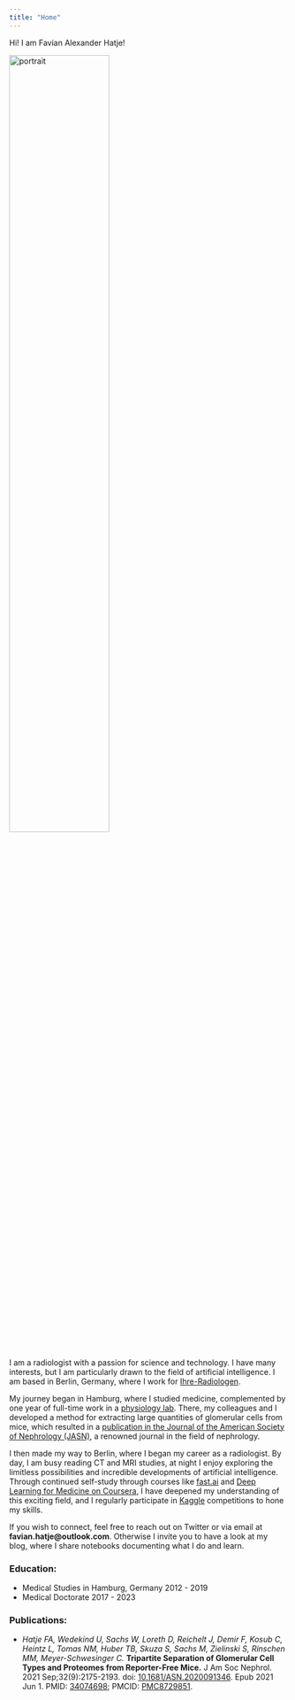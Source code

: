 ```yaml
---
title: "Home"
---
```


<p class="hello">Hi! I am Favian Alexander Hatje!</p>

<div class="hello-image-container">
  <img class="hello-image" alt="portrait" src="portrait.png" width=60%>
</div>


I am a radiologist with a passion for science and technology. I have many interests, but I am particularly drawn to the field of artificial intelligence. I am based in Berlin, Germany, where I work for [Ihre-Radiologen](https://ihre-radiologen.de).

My journey began in Hamburg, where I studied medicine, complemented by one year of full-time work in a [physiology lab](http://meyerschwesingerlab.de/). There, my colleagues and I developed a method for extracting large quantities of glomerular cells from mice, which resulted in a [publication in the Journal of the American Society of Nephrology (JASN)](https://jasn.asnjournals.org/content/32/9/2175), a renowned journal in the field of nephrology.

I then made my way to Berlin, where I began my career as a radiologist. By day, I am busy reading CT and MRI studies, at night I enjoy exploring the limitless possibilities and incredible developments of artificial intelligence. Through continued self-study through courses like [fast.ai](https://www.fast.ai/) and [Deep Learning for Medicine on Coursera](https://www.coursera.org/specializations/ai-for-medicine), I have deepened my understanding of this exciting field, and I regularly participate in [Kaggle](https://www.kaggle.com/favianh) competitions to hone my skills.

If you wish to connect, feel free to reach out on Twitter or via email at __favian.hatje@outlook.com__. Otherwise I invite you to have a look at my blog, where I share notebooks documenting what I do and learn.


### Education:
- Medical Studies in Hamburg, Germany 2012 - 2019
- Medical Doctorate 2017 - 2023

### Publications:
- _Hatje FA, Wedekind U, Sachs W, Loreth D, Reichelt J, Demir F, Kosub C, Heintz L, Tomas NM, Huber TB, Skuza S, Sachs M, Zielinski S, Rinschen MM, Meyer-Schwesinger C._ __Tripartite Separation of Glomerular Cell Types and Proteomes from Reporter-Free Mice.__ J Am Soc Nephrol. 2021 Sep;32(9):2175-2193. doi: [10.1681/ASN.2020091346](https://jasn.asnjournals.org/content/32/9/2175). Epub 2021 Jun 1. PMID: [34074698](https://pubmed.ncbi.nlm.nih.gov/34074698/); PMCID: [PMC8729851](https://www.ncbi.nlm.nih.gov/pmc/articles/PMC8729851/).

